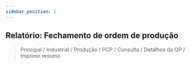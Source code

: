 ```yaml
---
sidebar_position: 1
---
```


## Relatório: Fechamento de ordem de produção
> Principal / Industrial / Produção / PCP / Consulta / Detalhes da OP / Imprimir resumo